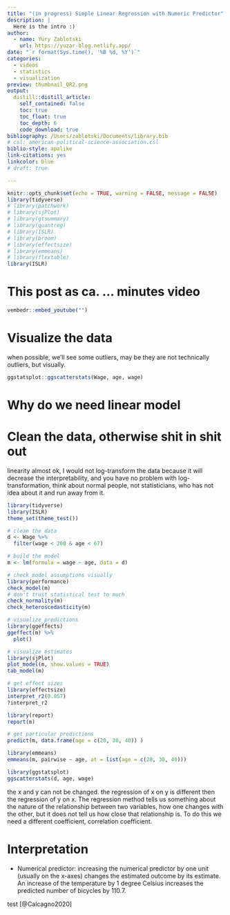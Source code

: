 ```yaml
---
title: "(in progress) Simple Linear Regression with Numeric Predictor"
description: |
  Here is the intro :)
author:
  - name: Yury Zablotski
    url: https://yuzar-blog.netlify.app/
date: "`r format(Sys.time(), '%B %d, %Y')`"
categories:
  - videos
  - statistics
  - visualization
preview: thumbnail_QR2.png
output:
  distill::distill_article:
    self_contained: false
    toc: true
    toc_float: true
    toc_depth: 6
    code_download: true
bibliography: /Users/zablotski/Documents/library.bib
# csl: american-political-science-association.csl
biblio-style: apalike
link-citations: yes
linkcolor: blue
# draft: true

---
```


```r
knitr::opts_chunk$set(echo = TRUE, warning = FALSE, message = FALSE)
library(tidyverse)    
# library(patchwork)    
# library(sjPlot)       
# library(gtsummary)
# library(quantreg)
# library(ISLR) 
# library(broom)
# library(effectsize)
# library(emmeans)
# library(flextable)
library(ISLR)
```

# This post as ca. ... minutes video

```r
vembedr::embed_youtube("") 
```





# Visualize the data

when possible, we'll see some outliers, may be they are not technically outliers, but visually. 

```r
ggstatsplot::ggscatterstats(Wage, age, wage)
```


# Why do we need linear model


# Clean the data, otherwise shit in shit out



linearity almost ok, I would not log-transform the data because it will decrease the interpretability, and you have no problem with log-transformation, think about normal people, not statisticians, who has not idea about it and run away from it.

```r
library(tidyverse)
library(ISLR)
theme_set(theme_test())

# clean the data
d <- Wage %>% 
  filter(wage < 200 & age < 67)

# build the model
m <- lm(formula = wage ~ age, data = d)

# check model assumptions visually
library(performance)
check_model(m)
# don't trust statistical test to much
check_normality(m)
check_heteroscedasticity(m)

# visualize predictions
library(ggeffects)
ggeffect(m) %>% 
  plot() 

# visualize estimates
library(sjPlot)
plot_model(m, show.values = TRUE)
tab_model(m)

# get effect sizes
library(effectsize)
interpret_r2(0.057)
?interpret_r2

library(report)
report(m)

# get particular predictions
predict(m, data.frame(age = c(20, 30, 40)) )

library(emmeans)
emmeans(m, pairwise ~ age, at = list(age = c(20, 30, 40)))

library(ggstatsplot)
ggscatterstats(d, age, wage)
```


the x and y can not be changed. the regression of x on y is different then the regression of y on x. The regression method tells us something about the nature of the relationship between two variables, how one changes with the other, but it does not tell us how close that relationship is. To do this we need a different coefficient, correlation coefficient.




# Interpretation

- Numerical predictor: increasing the numerical predictor by one unit (usually on the x-axes) changes the estimated outcome by its estimate. An increase of the temperature by 1 degree Celsius increases the predicted number of bicycles by 110.7.

test [@Calcagno2020]






